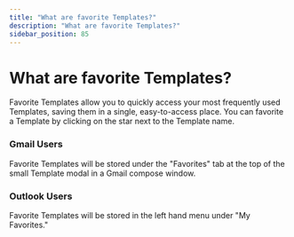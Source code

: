 ```yaml
---
title: "What are favorite Templates?"
description: "What are favorite Templates?"
sidebar_position: 85
---
```


# What are favorite Templates?

Favorite Templates allow you to quickly access your most frequently used Templates, saving them in a single, easy-to-access place. You can favorite a Template by clicking on the star next to the Template name.
### Gmail Users
Favorite Templates will be stored under the "Favorites" tab at the top of the small Template modal in a Gmail compose window.
### Outlook Users
Favorite Templates will be stored in the left hand menu under "My Favorites."